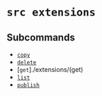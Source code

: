 # `src extensions`

## Subcommands


* [`copy`](./extensions/copy)
* [`delete`](de./extensions/lete)
* [`get`]./extensions/(get)
* [`list`](./extensions/list)
* [`publish`](pub./extensions/lish)
